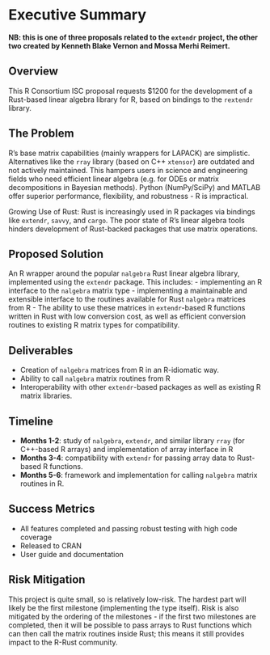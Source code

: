 # Executive Summary

<!--
This section provides a condensed view of the entire proposal, one page long.
It should be a comprehensive high-level overview that captures the essence of the proposal, including its goals, methods, expected outcomes, deliverables, and budget.
-->
**NB: this is one of three proposals related to the `extendr` project, the other two created by Kenneth Blake Vernon and Mossa Merhi Reimert.**

## Overview
This R Consortium ISC proposal requests $1200 for the development of a Rust-based linear algebra library for R, based on bindings to the `rextendr` library.

## The Problem
R’s base matrix capabilities (mainly wrappers for LAPACK) are simplistic. Alternatives like the `rray` library (based on C++ `xtensor`) are outdated and not actively maintained.  This hampers users in science and engineering fields who need efficient linear algebra (e.g. for ODEs or matrix decompositions in Bayesian methods). Python (NumPy/SciPy) and MATLAB offer superior performance, flexibility, and robustness - R is impractical.

Growing Use of Rust: Rust is increasingly used in R packages via bindings like `extendr`, `savvy`, and `cargo`. The poor state of R’s linear algebra tools hinders development of Rust-backed packages that use matrix operations.

## Proposed Solution
An R wrapper around the popular `nalgebra` Rust linear algebra library, implemented using the `extendr` package. This includes:
- implementing an R interface to the `nalgebra` matrix type
- implementing a maintainable and extensible interface to the routines available for Rust `nalgebra` matrices from R
- The ability to use these matrices in `extendr`-based R functions written in Rust with low conversion cost, as well as efficient conversion routines to existing R matrix types for compatibility.

## Deliverables
- Creation of `nalgebra` matrices from R in an R-idiomatic way.
- Ability to call `nalgebra` matrix routines from R
- Interoperability with other `extendr`-based packages as well as existing R matrix libraries.

## Timeline
- **Months 1-2**: study of `nalgebra`, `extendr`, and similar library `rray` (for C++-based R arrays) and implementation of array interface in R
- **Months 3-4**: compatibility with `extendr` for passing array data to Rust-based R functions.
- **Months 5-6**: framework and implementation for calling `nalgebra` matrix routines in R.

## Success Metrics
- All features completed and passing robust testing with high code coverage
- Released to CRAN
- User guide and documentation

## Risk Mitigation
This project is quite small, so is relatively low-risk. The hardest part will likely be the first milestone (implementing the type itself). Risk is also mitigated by the ordering of the milestones - if the first two milestones are completed, then it will be possible to pass arrays to Rust functions which can then call the matrix routines inside Rust; this means it still provides impact to the R-Rust community.